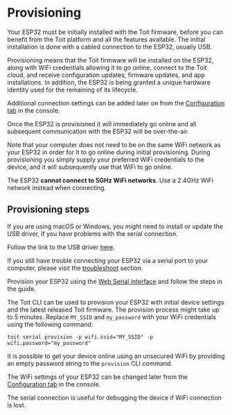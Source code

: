 # Provisioning

Your ESP32 must be initially installed with the Toit firmware, before you can benefit from the Toit platform and all the features available.
The initial installation is done with a cabled connection to the ESP32, usually USB.

Provisioning means that the Toit firmware will be installed on the ESP32, along with WiFi credentials allowing it to go online, connect to the Toit cloud, and receive
configuration updates, firmware updates, and app installations. In addition, the ESP32 is being granted a unique hardware identity used for the remaining of its lifecycle.

Additional connection settings can be added later on from the [Configuration tab](../deviceconfig/#connections) in the console.

Once the ESP32 is provisioned it will immediately go online and all subsequent communication with the ESP32 will be over-the-air.

<Note>

Note that your computer does not need to be on the same WiFi network as your ESP32 in order for it to go online during initial provisioning. During provisioning you simply supply your preferred WiFi credentials to the device, and it will subsequently use that WiFi to go online.

</Note>

<Note type="warning">

The ESP32 **cannot connect to 5GHz WiFi networks**. Use a 2.4GHz WiFi network instead when connecting.

</Note>

## Provisioning steps

<Note type="warning" title="Install USB driver">

If you are using macOS or Windows, you might need to install or update the USB driver, if you have problems with the serial connection.

Follow the link to the USB driver [here](https://www.silabs.com/developers/usb-to-uart-bridge-vcp-drivers).

If you still have trouble connecting your ESP32 via a serial port to your computer, please visit the [troubleshoot](../../../support/troubleshoot) section.

</Note>

<Tabs>
<Tab label="Console">

Provision your ESP32 using the [Web Serial interface](https://console.toit.io/serial) and follow the steps in the guide.

</Tab>
<Tab label="CLI">

The Toit CLI can be used to provision your ESP32 with initial device settings and the latest released Toit firmware. The provision process might take up to 5 minutes.
Replace `MY_SSID` and `my_password` with your WiFi credentials using the following command:

```shell
toit serial provision -p wifi.ssid="MY_SSID" -p wifi.password="my_password"
```

<Note title="Pro-tip">

It is possible to get your device online using an unsecured WiFi by providing an empty password string to the `provision` CLI command.

</Note>

The WiFi settings of your ESP32 can be changed later from the [Configuration tab](../deviceconfig/#connections) in the console.



</Tab>
</Tabs>

The serial connection is useful for debugging the device if WiFi connection is lost.
